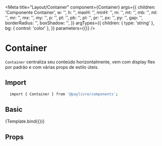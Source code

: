 

<Meta
  title="Layout/Container"
  component={Container}
  args={{
    children: 'Componente Container',
    w: '',
    h: '',
    maxH: '',
    minH: '',
    m: '',
    mt: '',
    mb: '',
    ml: '',
    mr: '',
    mx: '',
    my: '',
    p: '',
    pt: '',
    pb: '',
    pl: '',
    pr: '',
    px: '',
    py: '',
    gap: '',
    borderRadius: '',
    boxShadow: '',
  }}
  argTypes={{
    children: { type: 'string' },
    bg: { control: 'color' },
  }}
  parameters={{}}
/>


# Container

`Container` centraliza seu conteúdo horizontalmente, vem com display flex por padrão e com várias props de estilo úteis.

## Import

```sh
  import { Container } from '@paylivre/components';
```

## Basic

<Canvas>
  <Story name="Default" args={{}} argTypes={{}} parameters={{}}>
    {Template.bind({})}
  </Story>
</Canvas>

## Props

<ArgsTable of={Container} />
